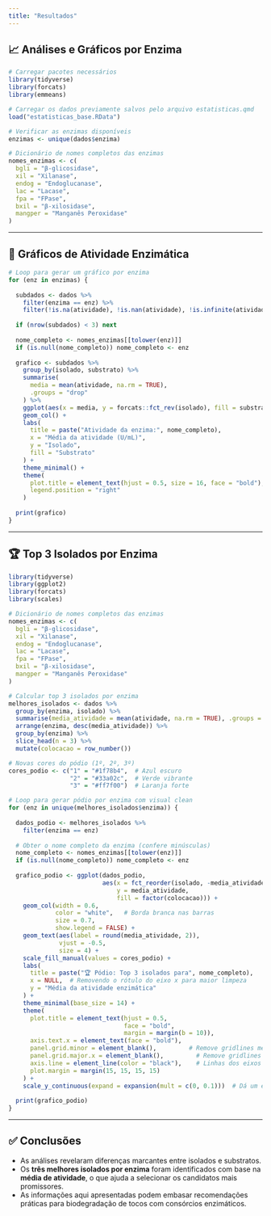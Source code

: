 ```yaml
---
title: "Resultados"
---
```


## 📈 Análises e Gráficos por Enzima

```r
# Carregar pacotes necessários
library(tidyverse)
library(forcats)
library(emmeans)

# Carregar os dados previamente salvos pelo arquivo estatisticas.qmd
load("estatisticas_base.RData")

# Verificar as enzimas disponíveis
enzimas <- unique(dados$enzima)

# Dicionário de nomes completos das enzimas
nomes_enzimas <- c(
  bgli = "β-glicosidase",
  xil = "Xilanase",
  endog = "Endoglucanase",
  lac = "Lacase",
  fpa = "FPase",
  bxil = "β-xilosidase",
  mangper = "Manganês Peroxidase"
)
```

---

## 🧪 Gráficos de Atividade Enzimática

```r
# Loop para gerar um gráfico por enzima
for (enz in enzimas) {
  
  subdados <- dados %>%
    filter(enzima == enz) %>%
    filter(!is.na(atividade), !is.nan(atividade), !is.infinite(atividade))
  
  if (nrow(subdados) < 3) next
  
  nome_completo <- nomes_enzimas[[tolower(enz)]]
  if (is.null(nome_completo)) nome_completo <- enz
  
  grafico <- subdados %>%
    group_by(isolado, substrato) %>%
    summarise(
      media = mean(atividade, na.rm = TRUE),
      .groups = "drop"
    ) %>%
    ggplot(aes(x = media, y = forcats::fct_rev(isolado), fill = substrato)) +
    geom_col() +
    labs(
      title = paste("Atividade da enzima:", nome_completo),
      x = "Média da atividade (U/mL)",
      y = "Isolado",
      fill = "Substrato"
    ) +
    theme_minimal() +
    theme(
      plot.title = element_text(hjust = 0.5, size = 16, face = "bold"),
      legend.position = "right"
    )
  
  print(grafico)
}
```

---

## 🏆 Top 3 Isolados por Enzima

```r
library(tidyverse)
library(ggplot2)
library(forcats)
library(scales)

# Dicionário de nomes completos das enzimas
nomes_enzimas <- c(
  bgli = "β-glicosidase",
  xil = "Xilanase",
  endog = "Endoglucanase",
  lac = "Lacase",
  fpa = "FPase",
  bxil = "β-xilosidase",
  mangper = "Manganês Peroxidase"
)

# Calcular top 3 isolados por enzima
melhores_isolados <- dados %>%
  group_by(enzima, isolado) %>%
  summarise(media_atividade = mean(atividade, na.rm = TRUE), .groups = "drop") %>%
  arrange(enzima, desc(media_atividade)) %>%
  group_by(enzima) %>%
  slice_head(n = 3) %>%
  mutate(colocacao = row_number())

# Novas cores do pódio (1º, 2º, 3º)
cores_podio <- c("1" = "#1f78b4",  # Azul escuro
                 "2" = "#33a02c",  # Verde vibrante
                 "3" = "#ff7f00")  # Laranja forte

# Loop para gerar pódio por enzima com visual clean
for (enz in unique(melhores_isolados$enzima)) {
  
  dados_podio <- melhores_isolados %>% 
    filter(enzima == enz)
  
  # Obter o nome completo da enzima (confere minúsculas)
  nome_completo <- nomes_enzimas[[tolower(enz)]]
  if (is.null(nome_completo)) nome_completo <- enz
  
  grafico_podio <- ggplot(dados_podio, 
                          aes(x = fct_reorder(isolado, -media_atividade), 
                              y = media_atividade, 
                              fill = factor(colocacao))) +
    geom_col(width = 0.6, 
             color = "white",   # Borda branca nas barras
             size = 0.7, 
             show.legend = FALSE) +
    geom_text(aes(label = round(media_atividade, 2)), 
              vjust = -0.5, 
              size = 4) +
    scale_fill_manual(values = cores_podio) +
    labs(
      title = paste("🏆 Pódio: Top 3 isolados para", nome_completo),
      x = NULL,  # Removendo o rótulo do eixo x para maior limpeza
      y = "Média da atividade enzimática"
    ) +
    theme_minimal(base_size = 14) +
    theme(
      plot.title = element_text(hjust = 0.5, 
                                face = "bold", 
                                margin = margin(b = 10)),
      axis.text.x = element_text(face = "bold"),
      panel.grid.minor = element_blank(),         # Remove gridlines menores
      panel.grid.major.x = element_blank(),         # Remove gridlines verticais
      axis.line = element_line(color = "black"),    # Linhas dos eixos para delimitação
      plot.margin = margin(15, 15, 15, 15)
    ) +
    scale_y_continuous(expand = expansion(mult = c(0, 0.1)))  # Dá um espaço para os rótulos acima das barras
  
  print(grafico_podio)
}

```

---

## ✅ Conclusões

- As análises revelaram diferenças marcantes entre isolados e substratos.
- Os **três melhores isolados por enzima** foram identificados com base na **média de atividade**, o que ajuda a selecionar os candidatos mais promissores.
- As informações aqui apresentadas podem embasar recomendações práticas para biodegradação de tocos com consórcios enzimáticos.

